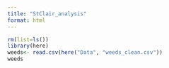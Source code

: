 ```yaml
---
title: "StClair_analysis"
format: html
---
```


```r
rm(list=ls())
library(here)
weeds<- read.csv(here("Data", "weeds_clean.csv"))
weeds
```

